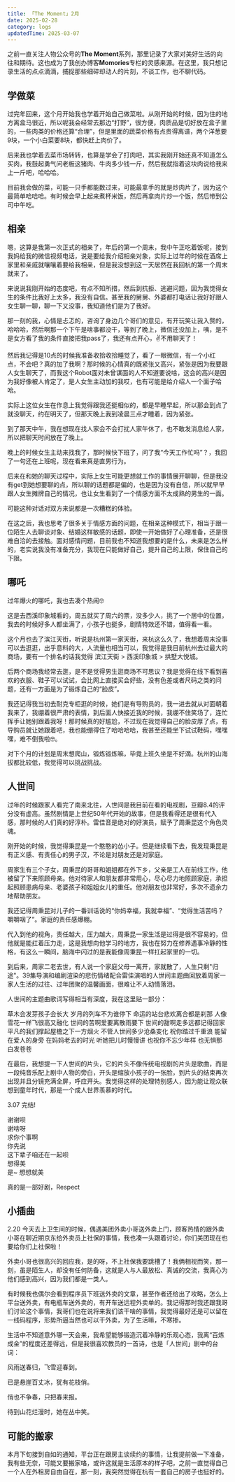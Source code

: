 ```yaml
---
title: 「The Moment」2月
date: 2025-02-28
category: logs
updatedTime: 2025-03-07
---
```


之前一直关注人物公众号的**The Moment**系列，那里记录了大家对美好生活的向往和期待。这也成为了我创办博客**Momories**专栏的灵感来源。在这里，我只想记录生活的点点滴滴，捕捉那些细碎却动人的片刻，不谈工作，也不聊代码。

## 学做菜

过完年回来，这个月开始我也学着开始自己做菜啦。从刚开始的时候，因为住的地方离盒马很近，所以呢我会经常去那边“打野”，很方便，肉质品是切好放在盒子里的，一些肉类的价格还算“合理”，但是里面的蔬菜价格有点贵得离谱，两个洋葱要9块，一个小白菜要8块，都快赶上肉价了。

后来我也学着去菜市场转转，也算是学会了打肉吧，其实我刚开始还真不知道怎么买肉，我鼓起勇气问老板这猪肉、牛肉多少钱一斤，然后我就指着这块肉说给我来上一斤吧，哈哈哈。

目前我会做的菜，可能一只手都能数过来，可能最拿手的就是炒肉片了，因为这个最简单哈哈哈。有时候会早上起来煮杯米饭，然后再拿肉片炒一个饭，然后带到公司中午吃。

## 相亲

嗯，这算是我第一次正式的相亲了，年后的第一个周末，我中午正吃着饭呢，接到我妈给我的微信视频电话，说是要给我介绍相亲对象，实际上过年的时候在酒席上家里和亲戚就嚷嚷着要给我相亲，但是我没想到这一天居然在我回杭的第一个周末就来了。

来说说我刚开始的态度吧，有点不知所措，然后到抗拒、逃避问题，因为我觉得女生的条件比我好上太多，我没有自信。甚至我的舅舅、外婆都打电话让我好好跟人女生聊一聊，聊一下又没事，我知道他们是为了我好。

那一刻的我，心情是忐忑的，咨询了身边几个哥们的意见，有开玩笑让我入赘的，哈哈哈，然后啊那一个下午是啥事都没干，等到了晚上，微信还没加上，咦，是不是女方看了我的条件直接把我pass了，我还有点开心，✌不用聊天了！

然后我记得是10点的时候我准备收拾收拾睡觉了，看了一眼微信，有一个小红点，不会吧？真的加了我啊？那时候的心情真的既紧张又高兴，紧张是因为我要跟人女生聊天了，而我这个Robot面对未曾谋面的人不知道要说啥，这会的高兴是因为我好像被人肯定了，是人女生主动加的我哎，也有可能是给介绍人一个面子哈哈。

实际上这位女生在作息上我觉得跟我还挺相似的，都是早睡早起，所以那会到点了就没聊天，约在明天了，但那天晚上我到凌晨三点才睡着，因为紧张。

到了那天中午，我在想现在找人家会不会打扰人家午休了，也不敢发消息给人家，所以把聊天时间放在了晚上。

晚上的时候女生主动来找我了，那时候快下班了，问了我“今天工作忙吗”？，我回了一句还在上班呢，现在看来真是直男行为。

后来在和她的聊天过程中，实际上女生可能更想就工作的事情展开聊聊，但是我没有get到她想要聊的点，所以聊的话题都是偏的，也是因为没有自信，所以就早早跟人女生摊牌自己的情况，也让女生看到了一个情感方面不太成熟的男生的一面。

可能这种对话对双方来说都是一次糟糕的体验。

在这之后，我也思考了很多关于情感方面的问题，在相亲这种模式下，相当于跟一位陌生人去聊谈对象、结婚这样敏感的话题，即使一开始做好了心理准备，还是很难自洽的去接触。面对感情问题，目前我也不知道我想要的是什么，未来是怎么样的，老实说我没有准备充分，我现在只能做好自己，提升自己的上限，保住自己的下限。

## 哪吒

过年爆火的哪吒，我也去凑个热闹🤓  

<ImagePreview src='/memories/neza1.webp' />

<ImagePreview src='/memories/neza2.webp' />

这是去西溪印象城看的，周五就买了周六的票，没多少人，挑了一个居中的位置，我去的时候好多人都坐满了，小孩子也挺多，剧情特效还不错，值得看一看。  

这个月也去了滨江天街，听说是杭州第一家天街，来杭这么久了，我想着周末没事可以去逛逛，出乎意料的大，人流量也相当可以，我觉得是我目前杭州去过最大的商场，要有一个排名的话我觉得 滨江天街 > 西溪印象城 > 拱墅大悦城。  

后两个商场我经常去逛，是不是觉得男生逛商场不可思议？我是觉得在线下看到喜欢的衣服、鞋子可以试试，会比网上直接买会好些，没有色差或者尺码之类的问题，还有一方面是为了锻炼自己的“脸皮”。  

我还记得我当初去耐克专柜逛的时候，她们是有导购员的，我一进去就从对面朝着我来了，我绷着很严肃的表情，到后面人快接近我的时候，我绷不住笑场了，连忙挥手让她别跟着我呀！那时候真的好尴尬，不过现在我觉得自己的脸皮厚了点，有导购员就让她跟着吧，我也能绷得住了哈哈哈哈，我甚至还能坐下试试鞋码，嘿嘿嘿，难不倒我啦🤓。

对下个月的计划是周末想爬山，锻炼锻炼嘛，毕竟上班久坐是不好滴。杭州的山海拔都比较低，我觉得可以挑战挑战。


## 人世间

过年的时候跟家人看完了南来北往，人世间是我目前在看的电视剧，豆瓣8.4的评分没有虚高。虽然剧情是上世纪50年代开始的故事，但是我看得还是很有代入感，那时候的人们真的好淳朴。雷佳音是绝对的好演员，赋予了周秉昆这个角色灵魂。

刚开始的时候，我觉得秉昆是一个憨憨的怂小子。但是继续看下去，我发现秉昆是有正义感、有责任心的男子汉，不论是对朋友还是对家庭。

周家生有三个子女，周秉昆的哥哥和姐姐都在外下乡，父亲是工人在前线工作，他被留了下来照顾母亲。他对待家人和朋友都非常用心，尽心尽力地照顾家庭，承担起照顾患病母亲、老婆孩子和姐姐女儿的重任。他对朋友也非常好，多次不遗余力地帮助朋友。

我还记得周秉昆对儿子的一番训话说的“你妈幸福，我就幸福”、“觉得生活苦吗？嚼嚼咽了”。家庭的责任感爆棚。

代入到他的视角，责任越大，压力越大，周秉昆一家生活是过得是很不容易的，但他就是能扛着压力走，这是我想向他学习的地方，我也在努力在修养遇事冷静的性格，有这么一瞬间，脑海中闪过的是我能像周秉昆一样扛起家里的一切。

到后来，周家二老去世，有人说一个家庭父母一离开，家就散了，人生只剩"归途"。39集导演和编剧渲染的悲伤情绪配合雷佳演唱的人世间主题曲回放着周家一家人生活的过往、过年团聚的温馨画面，很难让不人动情落泪。

人世间的主题曲歌词写得相当有深度，我在这里贴一部分：

<div style={{textAlign: 'center'}}>
草木会发芽孩子会长大  
岁月的列车不为谁停下  
命运的站台悲欢离合都是刹那  
人像雪花一样飞很高又融化  
世间的苦啊爱要离散雨要下  
世间的甜啊走多远都记得回家  
平凡的我们撑起屋檐之下一方烟火  
不管人世间多少沧桑变化  
祝你踏过千重浪  
能留在爱人的身旁  
在妈妈老去的时光  
听她把儿时慢慢讲  
也祝你不忘少年样  
也无惧那白发苍苍
</div>

在最后，我想提一下人世间的片头，它的片头不像传统电视剧的片头是歌曲，而是一段纯音乐配上剧中人物的旁白，开头是缩放小孩子的一张脸，到片头的结束再次出现并且分镜充满全屏，呼应开头。我觉得这样的处理特别感人，因为能让观众联想到童年时代，那是一个成人世界羡慕的时代。  

<Divider />

3.07 完结!  

谢谢呗  
谢啥呀  
求你个事啊  
你先说  
这下辈子咱还在一起呗  
想得美  
是~ 想想就美

<ImagePreview src='/memories/renshijian.webp.webp' />

真的是一部好剧，Respect

## 小插曲

2.20 今天去上卫生间的时候，偶遇美团外卖小哥送外卖上门，顾客热情的跟外卖小哥在聊近期京东给外卖员上社保的事情，我也凑一头跟着讨论，你们美团现在也要给你们上社保啦！  

外卖小哥也很高兴的回应我，是的呀，不上社保我要跳槽了！我俩相视而笑，那一刻，虽是陌生人，却没有任何防备，这就是人与人最放松、真诚的交流，我真心为他们感到高兴，因为我们都是一类人。  

有时候我也偶尔会看到程序员下班送外卖的文章，甚至作者还给出了攻略，怎么上平台送外卖，有电瓶车送外卖的，有开车送远程外卖单的。我记得那时我还跟我哥们讨论这个事情，我哥们也在说将来我们该干啥的事情，我觉得最好还是可以留在一线码程序，形势所逼当然也可以干外卖，为了生活嘛，不寒掺。  

生活中不知道意外哪一天会来，我希望能够锻造沉着冷静的乐观心态，我离“百炼成金”的程度还差得远，但是我很喜欢教员的一首诗，也是「人世间」剧中的台词：  

<div style={{textAlign: 'center'}}>
风雨送春归，飞雪迎春到。

已是悬崖百丈冰，犹有花枝俏。

俏也不争春，只把春来报。

待到山花烂漫时，她在丛中笑。
</div>

## 可能的搬家

本月下旬接到自如的通知，平台正在跟房主谈续约的事情，让我提前做一下准备，我有些无奈，可能又要搬家咯，或许这就是生活原本的样子吧，之前一直觉得自己一个人在外租房自由自在，那一刻，我突然觉得在杭有一套自己的房子也挺好的。
